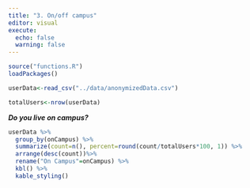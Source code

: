 ```yaml
---
title: "3. On/off campus"
editor: visual
execute:
  echo: false
  warning: false
---
```


```r
source("functions.R")
loadPackages()
```

```r
userData<-read_csv("../data/anonymizedData.csv")
```

```r
totalUsers<-nrow(userData)

```

***Do you live on campus?***

```r

userData %>%
  group_by(onCampus) %>%
  summarize(count=n(), percent=round(count/totalUsers*100, 1)) %>%
  arrange(desc(count))%>%
  rename("On Campus"=onCampus) %>%
  kbl() %>%
  kable_styling()
```
